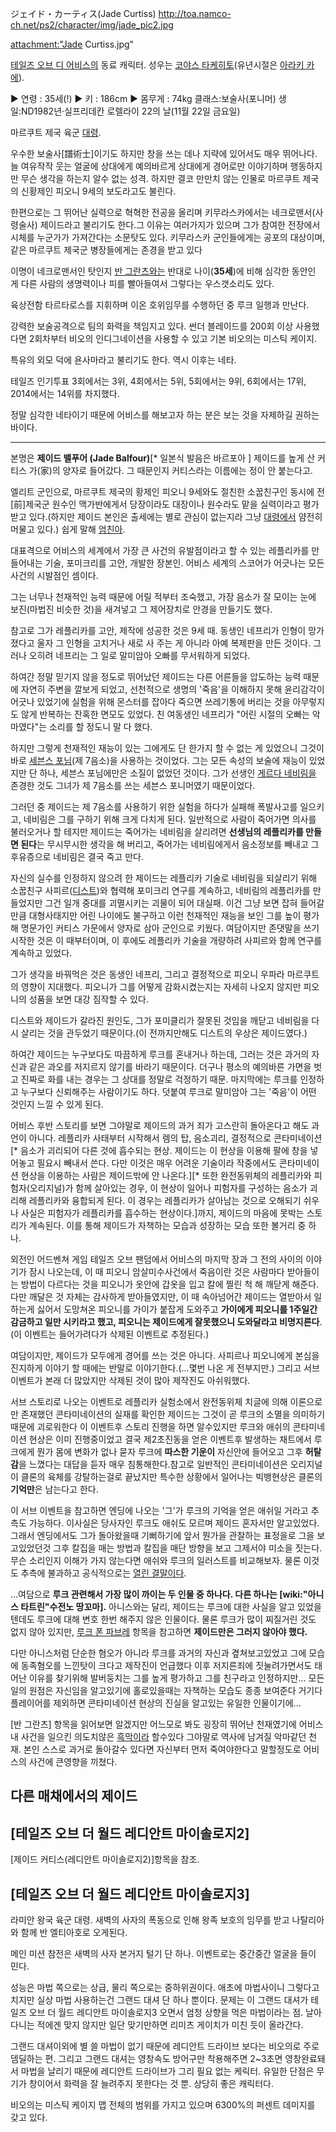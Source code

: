 ジェイド・カーティス(Jade Curtiss)
http://toa.namco-ch.net/ps2/character/img/jade_pic2.jpg

attachment:"Jade Curtiss.jpg"

[[테일즈 오브 디 어비스]]의 동료 캐릭터. 성우는 [[코야스 타케히토]](유년시절은 [[아라키 카에]]).

▶ 연령 : 35세(!)
▶ 키 : 186cm 
▶ 몸무게 : 74kg
클래스:보술사(포니머)
생일:ND1982년·실프리데칸 로렐라이 22의 날(11월 22일 금요일)

마르쿠트 제국 육군 [[대령]].

우수한 보술사[譜術士]이기도 하지만 창을 쓰는 데나 지략에 있어서도 매우 뛰어나다. 늘 여유작작 웃는 얼굴에 상대에게 예의바르게 상대에게 경어로만 이야기하며 행동하지만 무슨 생각을 하는지 알수 없는 성격. 하지만 결코 만만치 않는 인물로 마르쿠트 제국의 신황제인 피오니 9세의 보도라고도 불린다.

한편으로는 그 뛰어난 실력으로 혁혁한 전공을 올리며 키무라스카에서는 네크로맨서(사령술사) 제이드라고 불리기도 한다.그 이유는 여러가지가 있으며 그가 참여한 전장에서 시체를 누군가가 가져간다는 소문탓도 있다. 키무라스카 군인들에게는 공포의 대상이며, 같은 마르쿠트 제국군 병장들에게는 존경을 받고 있다

이명이 네크로맨서인 탓인지 [[반 그란츠]]와는 반대로 나이('''35세''')에 비해 심각한 동안인 게 다른 사람의 생명력이나 피를 빨아들여서 그렇다는 우스갯소리도 있다.

육상전함 타르타로스를 지휘하며 이온 호위임무를 수행하던 중 루크 일행과 만난다.

강력한 보술공격으로 팀의 화력을 책임지고 있다. 썬더 블레이드를 200회 이상 사용했다면 2회차부터 비오의 인디그네이션을 사용할 수 있고 기본 비오의는 미스틱 케이지. 

특유의 외모 덕에 욘사마라고 불리기도 한다. 역시 이후는 네타.

테일즈 인기투표 3회에서는 3위, 4회에서는 5위, 5회에서는 9위, 6회에서는 17위, 2014에서는 14위를 차지했다.

정말 심각한 네타이기 때문에 어비스를 해보고자 하는 분은 보는 것을 자제하길 권하는 바이다.



--------------------------------------------------
본명은 '''제이드 밸푸어 (Jade Balfour)'''[* 일본식 발음은 바르포아 ] 제이드를 높게 산 커티스 가(家)의 양자로 들어갔다. 그 때문인지 커티스라는 이름에는 정이 안 붙는다고.

엘리트 군인으로, 마르쿠트 제국의 황제인 피오니 9세와도 절친한 소꿉친구인 동시에 전[前]제국군 원수인 맥가반에게서 당장이라도 대장이나 원수라도 맡을 실력이라고 평가받고 있다.(하지만 제이드 본인은 출세에는 별로 관심이 없는지라 그냥 [[대령]]에서 얌전히 머물고 있다.) 쉽게 말해 [[엄친아]].

대표격으로 어비스의 세계에서 가장 큰 사건의 유발점이라고 할 수 있는 레플리카를 만들어내는 기술, 포미크리를 고안, 개발한 장본인. 어비스 세계의 스코어가 어긋나는 모든 사건의 시발점인 셈이다.

그는 너무나 천재적인 능력 때문에 어릴 적부터 조숙했고, 가장 음소가 잘 모이는 눈에 보진(마법진 비슷한 것)을 새겨넣고 그 제어장치로 안경을 만들기도 했다.

참고로 그가 레플리카를 고안, 제작에 성공한 것은 9세 때. 동생인 네프리가 인형이 망가졌다고 울자 그 인형을 고치거나 새로 사 주는 게 아니라 아예 복제판을 만든 것이다. 그러나 오히려 네프리는 그 일로 말미암아 오빠를 무서워하게 되었다.

하여간 정말 믿기지 않을 정도로 뛰어났던 제이드는 다른 어른들을 압도하는 능력 때문에 자연히 주변을 깔보게 되었고, 선천적으로 생명의 '죽음'을 이해하지 못해 윤리감각이 어긋나 있었기에 실험을 위해 몬스터를 잡아다 죽으면 쓰레기통에 버리는 것을 아무렇지도 않게 반복하는 잔혹한 면모도 있었다. 친 여동생인 네프리가 "어린 시절의 오빠는 악마였다"는 소리를 할 정도니 말 다 했다.

하지만 그렇게 천재적인 재능이 있는 그에게도 단 한가지 할 수 없는 게 있었으니 그것이 바로 [[세븐스 포님]](제 7음소)을 사용하는 것이었다. 그는 모든 속성의 보술에 재능이 있었지만 단 하나, 세븐스 포님에만은 소질이 없었던 것이다. 그가 선생인 [[게르다 네비림]]을 존경한 것도 그녀가 제 7음소를 쓰는 세븐스 포니머였기 때문이었다.

그러던 중 제이드는 제 7음소를 사용하기 위한 실험을 하다가 실패해 폭발사고를 일으키고, 네비림은 그를 구하기 위해 크게 다치게 된다. 일반적으로 사람이 죽어가면 의사를 불러오거나 할 테지만 제이드는 죽어가는 네비림을 살리려면 '''선생님의 레플리카를 만들면 된다'''는 무시무시한 생각을 해 버리고, 죽어가는 네비림에게서 음소정보를 빼내고 그 후유증으로 네비림은 결국 죽고 만다.

자신의 실수를 인정하지 않으려 한 제이드는 레플리카 기술로 네비림을 되살리기 위해 소꿉친구 사피르([[디스트]])와 협력해 포미크리 연구를 계속하고, 네비림의 레플리카를 만들었지만 그건 일개 중대를 괴멸시키는 괴물이 되어 대실패. 이건 그냥 보면 잡혀 들어갈만큼 대형사태지만 어린 나이에도 불구하고 이런 천재적인 재능을 보인 그를 높이 평가해 명문가인 커티스 가문에서 양자로 삼아 군인으로 키웠다. 여담이지만 존댓말을 쓰기 시작한 것은 이 때부터이며, 이 후에도 레플리카 기술을 개량하려 사피르와 함께 연구를 계속하고 있었다.

그가 생각을 바꿔먹은 것은 동생인 네프리, 그리고 결정적으로 피오니 우파라 마르쿠트의 영향이 지대했다. 피오니가 그를 어떻게 감화시켰는지는 자세히 나오지 않지만 피오니의 성품을 보면 대강 짐작할 수 있다.

디스트와 제이드가 갈라진 원인도, 그가 포미클리가 잘못된 것임을 깨닫고 네비림을 다시 살리는 것을 관두었기 때문이다.(이 전까지만해도 디스트의 우상은 제이드였다.)

하여간 제이드는 누구보다도 따끔하게 루크를 혼내거나 하는데, 그러는 것은 과거의 자신과 같은 과오를 저지르지 않기를 바라기 때문이다. 더구나 평소의 예의바른 가면을 벗고 진짜로 화를 내는 경우는 그 상대를 정말로 걱정하기 때문. 마지막에는 루크를 인정하고 누구보다 신뢰해주는 사람이기도 하다. 덧붙여 루크로 말미암아 그는 '죽음'이 어떤 것인지 느낄 수 있게 된다.

어비스 후반 스토리를 보면 그야말로 제이드의 과거 죄가 고스란히 돌아온다고 해도 과언이 아니다. 레플리카 사태부터 시작해서 렘의 탑, 음소괴리, 결정적으로 콘타미네이션[* 음소가 괴리되어 다른 것에 흡수되는 현상. 제이드는 이 현상을 이용해 팔에 창을 넣어놓고 필요시 빼내서 쓴다. 다만 이것은 매우 어려운 기술이라 작중에서도 콘타미네이션 현상을 이용하는 사람은 제이드밖에 안 나온다.][* 또한 완전동위체의 레플리카와 피험자(오리지널)가 함께 살아있는 경우, 이 현상이 일어나 피험자를 구성하는 음소가 괴리해 레플리카와 융합되게 된다. 이 경우는 레플리카가 살아남는 것으로 오해되기 쉬우나 사실은 피험자가 레플리카를 흡수하는 현상이다.]까지, 제이드의 마음에 못박는 스토리가 계속된다. 이를 통해 제이드가 자책하는 모습과 성장하는 모습 또한 볼거리 중 하나.

외전인 어드벤쳐 게임 테일즈 오브 팬덤에서 어비스의 마지막 장과 그 전의 사이의 이야기가 잠시 나오는데, 이 때 피오니 암살미수사건에서 죽음이란 것은 사람마다 받아들이는 방법이 다르다는 것을 피오니가 옷안에 갑옷을 입고 칼에 찔린 척 해 깨닫게 해준다. 다만 깨달은 것 자체는 감사하게 받아들였지만, 이 때 속아넘어간 제이드는 열받아서 일하는게 싫어서 도망쳐온 피오니를 가이가 붙잡게 도와주고 '''가이에게 피오니를 1주일간 감금하고 일만 시키라고 했고, 피오니는 제이드에게 잘못했으니 도와달라고 비명지른다'''.(이 이벤트는 들어가려다가 삭제된 이벤트로 추정된다.)

여담이지만, 제이드가 모두에게 경어를 쓰는 것은 아니다. 사피르나 피오니에게 본심을 진지하게 이야기 할 때에는 반말로 이야기한다.(...몇번 나온 게 전부지만.) 그리고 서브 이벤트가 본래 더 많았지만 삭제된 것이 많아 제작진도 아쉬워했다.

서브 스토리로 나오는 이벤트로 레플리카 실험소에서 완전동위체 치글에 의해 이론으로만 존재했던 콘타미네이션의 실재를 확인한 제이드는 그것이 곧 루크의 소멸을 의미하기 때문에 괴로워한다 이 이벤트후 스토리 진행을 하면 알수있지만 루크와 애쉬의 콘타미네이션 현상은 이미 진행중이었고 결국 제2초진동을 얻은 이벤트후 발생하는 채트에서 루크에게 뭔가 몸에 변화가 없나 묻자 루크에  '''따스한 기운이''' 자신안에 들어오고 그후 '''허탈감'''을 느꼈다는 대답을 듣자 매우 침통해한다.참고로 일반적인 콘타미네이션은 오리지널이 클론의 육체를 강탈하는걸로 끝났지만 특수한 상황에서 일어나는 빅뱅현상은 클론의 '''기억만'''은 남는다고 한다.

이 서브 이벤트을 참고하면 엔딩에 나오는 '그'가 루크의 기억을 얻은 애쉬일 거라고 추측도 가능하다. 이사실은 당사자인 루크도 애쉬도 모르며 제이드 혼자서만 알고있었다. 그래서 엔딩에서도 그가 돌아왔을때 기뻐하기에 앞서 뭔가을 관찰하는 표정을로 그을 보고있었던것 그후 칼집을 매는 방법과 칼집을 매단 방향을 보고 그제서야 미소을 짓는다. 무슨 소리인지 이해가 가지 않는다면 애쉬와 루크의 일러스트를 비교해보자. 물론 이것도 추측에 불과하고 공식적으로는 [[열린 결말]]이다.

…여담으로 '''루크 관련해서 가장 많이 까이는 두 인물 중 하나다. 다른 하나는 [wiki:"아니스 타트린"수전노 땅꼬마].''' 아니스와는 달리, 제이드는 루크에 대한 사실을 알고 있었을 텐데도 루크에 대해 변호 한번 해주지 않은 인물이다. 물론 루크가 많이 찌질거린 것도 없지 않아 있지만, [[루크 폰 파브레]] 항목을 참고하면 '''제이드만은 그러지 않아야 했다.'''

다만 아니스처럼 단순한 혐오가 아니라 루크를 과거의 자신과 곂쳐보고있었고 그에 모습에 동족혐오를 느낀탓이 크다고 제작진이 언급했다 이후 저지른죄에 짓눌려가면서도 태어난 이유를 찾기위해 발버둥치는 그를 높게 평가하고 그를 친구라고 인정하지만...
모든일의 원점은 자신임을 알고있기에 홀로있을때는 자책하는 모습도 종종 보여준다 거기다 플레이어를 제외하면 콘타미네이션 현상의 진실을 알고있는 유일한 인물이기에... 

[반 그란츠] 항목을 읽어보면 알겠지만 어느모로 봐도 굉장히 뛰어난 천재였기에 어비스 내 사건을 일으킨 의도치않은 [[흑막]]이라 할수있다 그야말로 역사에 남겨질 악마같던 천재. 본인 스스로 과거로 돌아갈수 있다면 자신부터 먼저 죽여야한다고 말할정도로 어비스의 사건에 큰영향을 끼쳤다. 

== 다른 매채에서의 제이드 ==
== [테일즈 오브 더 월드 레디안트 마이솔로지2] ==
[제이드 커티스(레디안트 마이솔로지2)]항목을 참조.

== [테일즈 오브 더 월드 레디안트 마이솔로지3] ==

라미안 왕국 육군 대령. 새벽의 사자의 폭동으로 인해 왕족 보호의 임무를 받고 나탈리아와 함께 반 엘티아호로 오게된다.

메인 미션 참전은 새벽의 사자 본거지 털기 단 하나. 이벤트로는 중간중간 얼굴을 들이 민다.

성능은 마법 쪽으로는 상급, 물리 쪽으로는 중하위권이다. 애초에 마법사이니 그렇다고 치지만 실상 마법 사용하는건 그랜드 대셔 단 하나 뿐이다. 문제는 이 그랜드 대셔가 테일즈 오브 더 월드 레디안트 마이솔로지3 오면서 엄청 상향을 먹은 마법이라는 점. 날아다니는 적에겐 맞지 않지만 일단 맞기만하면 리미츠 게이치가 미친 듯이 올라간다.

그랜드 대셔이외에 별 쓸 마법이 없기 때문에 레디안트 드라이브 보다는 비오의로 주로 뎀딜하는 편. 그리고 그랜드 대셔는 영창속도 방어구만 착용해주면 2~3초면 영창완료돼서 마법을 날리기 때문에 레디안트 드라이브가 그리 필요 없는 케릭터. 유일한 단점은 무기가 창이어서 화력을 잘 늘려주지 못한다는 것 뿐. 상당히 좋은 캐릭터다.

비오의는 미스틱 케이지 맵 전체의 범위를 가지고 있으며 6300%의 퍼센트 데미지를 갖고 있다.
